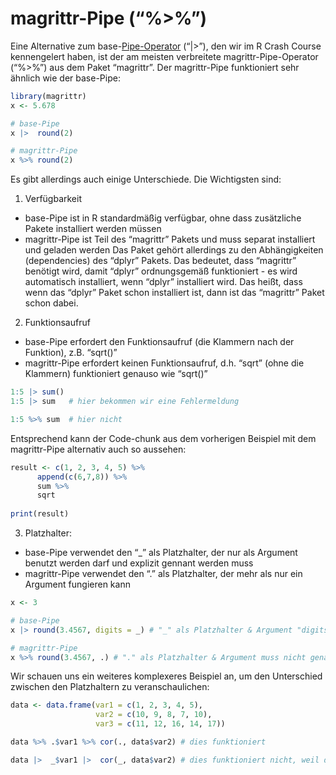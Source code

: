 
# magrittr-Pipe ("%>%")

Eine Alternative zum base-[Pipe-Operator](Pipe_Operator.qmd) ("|>"), den wir im R Crash Course kennengelert haben, ist der am meisten verbreitete magrittr-Pipe-Operator ("%>%") aus dem Paket "magrittr". Der magrittr-Pipe funktioniert sehr ähnlich wie der base-Pipe: 

```r
library(magrittr)
x <- 5.678

# base-Pipe 
x |>  round(2)

# magrittr-Pipe
x %>% round(2)

```


Es gibt allerdings auch einige Unterschiede. Die Wichtigsten sind:    

1) Verfügbarkeit
- base-Pipe ist in R standardmäßig verfügbar, ohne dass zusätzliche Pakete installiert werden müssen 
- magrittr-Pipe ist Teil des "magrittr" Pakets und muss separat installiert und geladen werden
Das Paket gehört allerdings zu den Abhängigkeiten (dependencies) des "dplyr" Pakets. Das bedeutet, dass "magrittr" benötigt wird, damit "dplyr" ordnungsgemäß funktioniert - es wird automatisch installiert, wenn "dplyr" installiert wird. Das heißt, dass wenn das "dplyr" Paket schon installiert ist, dann ist das "magrittr" Paket schon dabei.

2) Funktionsaufruf
- base-Pipe erfordert den Funktionsaufruf (die Klammern nach der Funktion), z.B. "sqrt()"
- magrittr-Pipe erfordert keinen Funktionsaufruf, d.h. "sqrt" (ohne die Klammern) funktioniert genauso wie "sqrt()"

```r

1:5 |> sum()
1:5 |> sum   # hier bekommen wir eine Fehlermeldung

1:5 %>% sum  # hier nicht 

```

Entsprechend kann der Code-chunk aus dem vorherigen Beispiel mit dem magrittr-Pipe alternativ auch so aussehen: 
```r

result <- c(1, 2, 3, 4, 5) %>%   
      append(c(6,7,8)) %>%      
      sum %>%                 
      sqrt                   
          
print(result)

```


3) Platzhalter:
- base-Pipe verwendet den "_" als Platzhalter, der nur als Argument benutzt werden darf und explizit gennant werden muss
- magrittr-Pipe verwendet den "." als Platzhalter, der mehr als nur ein Argument fungieren kann

```r

x <- 3

# base-Pipe 
x |> round(3.4567, digits = _) # "_" als Platzhalter & Argument "digits" muss genannt werden

# magrittr-Pipe
x %>% round(3.4567, .) # "." als Platzhalter & Argument muss nicht genannt werden

```

Wir schauen uns ein weiteres komplexeres Beispiel an, um den Unterschied zwischen den Platzhaltern zu veranschaulichen: 
```r

data <- data.frame(var1 = c(1, 2, 3, 4, 5),
                   var2 = c(10, 9, 8, 7, 10),
                   var3 = c(11, 12, 16, 14, 17))

data %>% .$var1 %>% cor(., data$var2) # dies funktioniert

data |>  _$var1 |>  cor(_, data$var2) # dies funktioniert nicht, weil der Platzhalter "_" nur als Argument verwendet werden darf und wir bekommen eine Fehlermeldung

```
